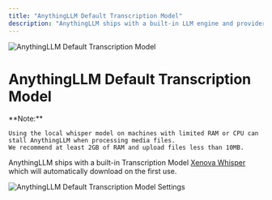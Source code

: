 ```yaml
---
title: "AnythingLLM Default Transcription Model"
description: "AnythingLLM ships with a built-in LLM engine and provider that enables you to download popular and highly-rated LLMs like LLama-3, Phi-3 and more that can run locally on your CPU and GPU."
---
```



<Image
  src="/images/anythingllm-setup/transcription-model-configuration/local/built-in/thumbnail.png" 
  height={1080} 
  width={1920} 
  quality={100}
  alt="AnythingLLM Default Transcription Model"
/>


# AnythingLLM Default Transcription Model

<Callout type="info" emoji="️💡">
  **Note:**

    Using the local whisper model on machines with limited RAM or CPU can stall AnythingLLM when processing media files.
    We recommend at least 2GB of RAM and upload files less than 10MB.
</Callout>


AnythingLLM ships with a built-in Transcription Model [Xenova Whisper](https://huggingface.co/Xenova/whisper-small) which will automatically download on the first use.


<Image
  src="/images/anythingllm-setup/transcription-model-configuration/local/built-in/default-transcription.png" 
  height={1080} 
  width={1920} 
  quality={100}
  alt="AnythingLLM Default Transcription Model Settings"
/>
